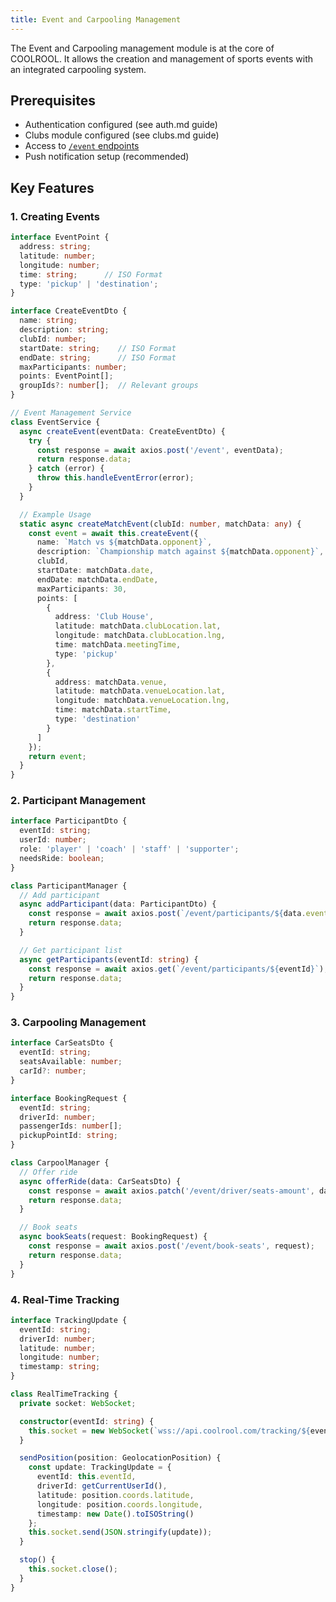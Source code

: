 ```yaml
---
title: Event and Carpooling Management
---
```

The Event and Carpooling management module is at the core of COOLROOL. It allows the creation and management of sports events with an integrated carpooling system.

## Prerequisites
- Authentication configured (see auth.md guide)
- Clubs module configured (see clubs.md guide)
- Access to [`/event` endpoints](reference/endpoints/event-controller-accept-tracking)
- Push notification setup (recommended)

## Key Features

### 1. Creating Events
```typescript
interface EventPoint {
  address: string;
  latitude: number;
  longitude: number;
  time: string;      // ISO Format
  type: 'pickup' | 'destination';
}

interface CreateEventDto {
  name: string;
  description: string;
  clubId: number;
  startDate: string;    // ISO Format
  endDate: string;      // ISO Format
  maxParticipants: number;
  points: EventPoint[];
  groupIds?: number[];  // Relevant groups
}

// Event Management Service
class EventService {
  async createEvent(eventData: CreateEventDto) {
    try {
      const response = await axios.post('/event', eventData);
      return response.data;
    } catch (error) {
      throw this.handleEventError(error);
    }
  }

  // Example Usage
  static async createMatchEvent(clubId: number, matchData: any) {
    const event = await this.createEvent({
      name: `Match vs ${matchData.opponent}`,
      description: `Championship match against ${matchData.opponent}`,
      clubId,
      startDate: matchData.date,
      endDate: matchData.endDate,
      maxParticipants: 30,
      points: [
        {
          address: 'Club House',
          latitude: matchData.clubLocation.lat,
          longitude: matchData.clubLocation.lng,
          time: matchData.meetingTime,
          type: 'pickup'
        },
        {
          address: matchData.venue,
          latitude: matchData.venueLocation.lat,
          longitude: matchData.venueLocation.lng,
          time: matchData.startTime,
          type: 'destination'
        }
      ]
    });
    return event;
  }
}
```

### 2. Participant Management
```typescript
interface ParticipantDto {
  eventId: string;
  userId: number;
  role: 'player' | 'coach' | 'staff' | 'supporter';
  needsRide: boolean;
}

class ParticipantManager {
  // Add participant
  async addParticipant(data: ParticipantDto) {
    const response = await axios.post(`/event/participants/${data.eventId}`, data);
    return response.data;
  }

  // Get participant list
  async getParticipants(eventId: string) {
    const response = await axios.get(`/event/participants/${eventId}`);
    return response.data;
  }
}
```

### 3. Carpooling Management
```typescript
interface CarSeatsDto {
  eventId: string;
  seatsAvailable: number;
  carId?: number;
}

interface BookingRequest {
  eventId: string;
  driverId: number;
  passengerIds: number[];
  pickupPointId: string;
}

class CarpoolManager {
  // Offer ride
  async offerRide(data: CarSeatsDto) {
    const response = await axios.patch('/event/driver/seats-amount', data);
    return response.data;
  }

  // Book seats
  async bookSeats(request: BookingRequest) {
    const response = await axios.post('/event/book-seats', request);
    return response.data;
  }
}
```

### 4. Real-Time Tracking
```typescript
interface TrackingUpdate {
  eventId: string;
  driverId: number;
  latitude: number;
  longitude: number;
  timestamp: string;
}

class RealTimeTracking {
  private socket: WebSocket;

  constructor(eventId: string) {
    this.socket = new WebSocket(`wss://api.coolrool.com/tracking/${eventId}`);
  }

  sendPosition(position: GeolocationPosition) {
    const update: TrackingUpdate = {
      eventId: this.eventId,
      driverId: getCurrentUserId(),
      latitude: position.coords.latitude,
      longitude: position.coords.longitude,
      timestamp: new Date().toISOString()
    };
    this.socket.send(JSON.stringify(update));
  }

  stop() {
    this.socket.close();
  }
}
```


